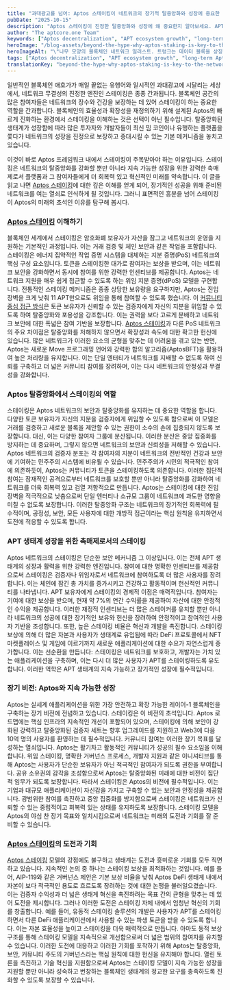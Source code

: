```yaml
---
title: "과대광고를 넘어: Aptos 스테이킹이 네트워크의 장기적 탈중앙화와 성장에 중요한 이유"
pubDate: "2025-10-15"
description: "Aptos 스테이킹이 진정한 탈중앙화와 성장에 왜 중요한지 알아보세요. APT의 미래에 있어 중요한 역할을 지금 바로 확인하세요—놓치지 마세요!"
author: "The aptcore.one Team"
keywords: ["Aptos decentralization", "APT ecosystem growth", "long-term Aptos vision", "staking importance"]
heroImage: "/blog-assets/beyond-the-hype-why-aptos-staking-is-key-to-the-network's-long-term-decentralization-and-growth.jpg"
heroImageAlt: "\"나무 모양의 블록체인 네트워크 일러스트. 트렁크는 데이터 블록을 상징하는 연결된 노드로 구성되어 있으며, 가지는 다양한 거래를 나타내며 확장됩니다. 표면 아래에는 '스테이킹'이라는 레이블이 붙은 뿌리가 보이며, 네트워크의 지원과 기반을 의미합니다. 배경은 디지털 테마를 강조하는 파란색과 녹색의 그라데이션입니다.\""
tags: ["Aptos decentralization", "APT ecosystem growth", "long-term Aptos vision", "staking importance"]
translationKey: "beyond-the-hype-why-aptos-staking-is-key-to-the-networks-long-term-decentralization-and-growth"
---
```


일반적인 블록체인 애호가가 매일 끝없는 유행어와 일시적인 과대광고에 시달리는 세상에서, 네트워크 무결성의 진정한 엔진인 스테이킹은 종종 간과됩니다. 블록체인 공간의 많은 참여자들은 네트워크의 장수와 건강을 보장하는 데 있어 스테이킹이 하는 중요한 역할을 간과합니다. 블록체인의 효율성과 확장성을 재정의하기 위해 설계된 Aptos의 빠르게 진화하는 환경에서 스테이킹을 이해하는 것은 선택이 아닌 필수입니다. 탈중앙화된 생태계가 성장함에 따라 많은 투자자와 개발자들이 최신 밈 코인이나 유행하는 플랫폼을 쫓다가 네트워크의 성장을 진정으로 보장하고 증대시킬 수 있는 기본 메커니즘을 놓치고 있습니다.

이것이 바로 Aptos 프레임워크 내에서 스테이킹이 주목받아야 하는 이유입니다. 스테이킹은 네트워크의 탈중앙화를 강화할 뿐만 아니라 지속 가능한 성장을 위한 강력한 촉매제로서 플랫폼과 그 참여자들에게 더 회복력 있고 혁신적인 미래를 약속합니다. 이 글을 읽고 나면 [Aptos 스테이킹](https://aptos.dev/en/network/blockchain/delegated-staking)에 대한 깊은 이해를 얻게 되어, 장기적인 성공을 위해 준비된 네트워크를 여는 열쇠로 인식하게 될 것입니다. 그러니 표면적인 흥분을 넘어 스테이킹이 Aptos의 미래의 초석인 이유를 탐구해 봅시다.

### [Aptos 스테이킹](https://aptos.dev/en/network/blockchain/delegated-staking) 이해하기

블록체인 세계에서 스테이킹은 암호화폐 보유자가 자산을 잠그고 네트워크의 운영을 지원하는 기본적인 과정입니다. 이는 거래 검증 및 체인 보안과 같은 작업을 포함합니다. 스테이킹은 에너지 집약적인 작업 증명 시스템을 대체하는 지분 증명(PoS) 네트워크의 핵심 구성 요소입니다. 토큰을 스테이킹한 대가로 참여자는 보상을 받으며, 이는 네트워크 보안을 강화하면서 동시에 참여를 위한 강력한 인센티브를 제공합니다. Aptos는 네트워크 지원을 매우 쉽게 접근할 수 있도록 하는 위임 지분 증명(dPoS) 모델을 구현합니다. 전통적인 스테이킹 메커니즘은 종종 상당한 보유량을 요구하지만, Aptos는 진입 장벽을 크게 낮춰 11 APT만으로도 위임을 통해 참여할 수 있도록 했습니다. 이 [커뮤니티 중심 접근 방식](https://legacy.aptos.dev/community/aptos-style/)은 토큰 보유자가 신뢰할 수 있는 검증자에게 자신의 지분을 위임할 수 있도록 하여 탈중앙화와 포용성을 강조합니다. 이는 권력을 보다 고르게 분배하고 네트워크 보안에 대한 폭넓은 참여 기반을 보장합니다. [Aptos 스테이킹](https://aptos.dev/en/network/blockchain/delegated-staking)과 다른 PoS 네트워크의 주요 차이점은 탈중앙화를 저해하지 않으면서 확장성과 속도에 대한 확고한 헌신에 있습니다. 많은 네트워크가 이러한 요소의 균형을 맞추는 데 어려움을 겪고 있는 반면, Aptos는 새로운 Move 프로그래밍 언어와 강력한 합의 알고리즘(AptosBFT)을 활용하여 높은 처리량을 유지합니다. 이는 단일 엔터티가 네트워크를 지배할 수 없도록 하여 신뢰를 구축하고 더 넓은 커뮤니티 참여를 장려하며, 이는 다시 네트워크의 안정성과 무결성을 강화합니다.

### Aptos 탈중앙화에서 스테이킹의 역할

스테이킹은 Aptos 네트워크의 보안과 탈중앙화를 유지하는 데 중요한 역할을 합니다. 다양한 토큰 보유자가 자신의 지분을 검증자에게 위임할 수 있도록 함으로써 이 모델은 거래를 검증하고 새로운 블록을 제안할 수 있는 권한이 소수의 손에 집중되지 않도록 보장합니다. 대신, 이는 다양한 참여자 그룹에 분산됩니다. 이러한 분산은 중앙 집중화를 방지하는 데 중요하며, 그렇지 않으면 네트워크의 보안과 신뢰성을 저해할 수 있습니다. Aptos 네트워크의 검증자 분포는 각 참여자의 지분이 네트워크의 전반적인 건강과 보안에 기여하는 민주주의 시스템에 비유될 수 있습니다. 민주주의가 시민의 적극적인 참여에 의존하듯이, Aptos는 커뮤니티가 토큰을 스테이킹하도록 의존합니다. 이러한 집단적 참여는 잠재적인 공격으로부터 네트워크를 보호할 뿐만 아니라 탈중앙화를 강화하여 네트워크를 더욱 회복력 있고 검열 저항적으로 만듭니다. Aptos는 스테이킹에 대한 진입 장벽을 적극적으로 낮춤으로써 단일 엔터티나 소규모 그룹이 네트워크에 과도한 영향을 미칠 수 없도록 보장합니다. 이러한 탈중앙화 구조는 네트워크의 장기적인 회복력에 필수적이며, 공정성, 보안, 모든 사용자에 대한 개방적 접근이라는 핵심 원칙을 유지하면서 도전에 적응할 수 있도록 합니다.

### APT 생태계 성장을 위한 촉매제로서의 스테이킹

Aptos 네트워크의 스테이킹은 단순한 보안 메커니즘 그 이상입니다. 이는 전체 APT 생태계의 성장과 활력을 위한 강력한 엔진입니다. 참여에 대한 명확한 인센티브를 제공함으로써 스테이킹은 검증자나 위임자로서 네트워크에 참여하도록 더 많은 사용자를 장려합니다. 이는 체인에 잠긴 총 가치를 증가시키고 건강하고 활동적이며 헌신적인 커뮤니티를 나타냅니다. APT 보유자에게 스테이킹의 경제적 이점은 매력적입니다. 참여자는 기여에 대한 보상을 받으며, 현재 약 7%의 연간 수익률을 제공하여 자산에 대한 안정적인 수익을 제공합니다. 이러한 재정적 인센티브는 더 많은 스테이커를 유치할 뿐만 아니라 네트워크의 성공에 대한 장기적인 보유와 헌신을 장려하여 안정적이고 참여적인 사용자 기반을 조성합니다. 또한, 높은 스테이킹 비율은 혁신과 개발을 촉진합니다. 스테이킹 보상에 의해 더 많은 자본과 사용자가 생태계로 유입됨에 따라 DeFi 프로토콜에서 NFT 마켓플레이스 및 게임에 이르기까지 새로운 애플리케이션에 대한 수요가 자연스럽게 증가합니다. 이는 선순환을 만듭니다: 스테이킹은 네트워크를 보호하고, 개발자는 가치 있는 애플리케이션을 구축하며, 이는 다시 더 많은 사용자가 APT를 스테이킹하도록 유도합니다. 이러한 역학은 APT 생태계의 지속 가능하고 장기적인 성장에 필수적입니다.

### 장기 비전: Aptos와 지속 가능한 성장

Aptos는 실세계 애플리케이션을 위한 가장 안전하고 확장 가능한 레이어-1 블록체인을 구축하는 장기 비전에 전념하고 있습니다. 스테이킹은 이 비전의 초석입니다. Aptos 로드맵에는 핵심 인프라의 지속적인 개선이 포함되어 있으며, 스테이킹에 의해 보안이 강화된 강력하고 탈중앙화된 검증자 세트는 향후 업그레이드를 지원하고 Web3에 다음 10억 명의 사용자를 환영하는 데 필수적입니다. 커뮤니티 참여는 이러한 장기 목표를 달성하는 열쇠입니다. Aptos는 활기차고 활동적인 커뮤니티가 성공의 필수 요소임을 이해합니다. 위임 스테이킹, 명확한 거버넌스 프로세스, 개발자 지원과 같은 이니셔티브를 통해 Aptos는 사용자가 단순한 보유자가 아닌 적극적인 참여자가 되도록 권한을 부여합니다. 공유 소유권의 감각을 조성함으로써 Aptos는 탈중앙화된 미래에 대한 비전이 집단적 임무가 되도록 보장합니다. 따라서 스테이킹은 Aptos의 비전에 필수적입니다. 이는 기업과 대규모 애플리케이션이 자신감을 가지고 구축할 수 있는 보안과 안정성을 제공합니다. 광범위한 참여를 촉진하고 중앙 집중화를 방지함으로써 스테이킹은 네트워크가 신뢰할 수 있는 중립적이고 회복력 있는 상태를 유지하도록 보장합니다. 스테이킹 모델을 Aptos의 야심 찬 장기 목표와 일치시킴으로써 네트워크는 미래의 도전과 기회를 잘 준비할 수 있습니다.

### [Aptos 스테이킹](https://aptos.dev/en/network/blockchain/delegated-staking)의 도전과 기회

[Aptos 스테이킹](https://aptos.dev/en/network/blockchain/delegated-staking) 모델의 강점에도 불구하고 생태계는 도전과 흥미로운 기회를 모두 직면하고 있습니다. 지속적인 논의 중 하나는 스테이킹 보상을 최적화하는 것입니다. 예를 들어, AIP-119와 같은 거버넌스 제안은 기본 보상 비율을 낮춰 Aptos DeFi 생태계 내에서 자본이 보다 적극적인 용도로 흐르도록 장려하는 것에 대한 논쟁을 불러일으켰습니다. 이는 검증자 수익성과 더 넓은 생태계 혁신을 촉진하려는 목표 간의 균형을 맞추는 데 있어 도전을 제시합니다. 그러나 이러한 도전은 스테이킹 자체 내에서 엄청난 혁신의 기회를 창출합니다. 예를 들어, 유동적 스테이킹 솔루션의 개발은 사용자가 APT를 스테이킹하면서 다른 DeFi 애플리케이션에서 사용할 수 있는 파생 토큰을 받을 수 있도록 합니다. 이는 자본 효율성을 높이고 스테이킹을 더욱 매력적으로 만듭니다. 아마도 동적 보상 구조를 통해 스테이킹 모델을 지속적으로 개선함으로써 더 넓은 범위의 참여자를 유치할 수 있습니다. 이러한 도전에 대응하고 이러한 기회를 포착하기 위해 Aptos는 탈중앙화, 보안, 커뮤니티 주도의 거버넌스라는 핵심 원칙에 대한 헌신을 유지해야 합니다. 열린 토론을 촉진하고 기술 혁신을 지원함으로써 Aptos는 스테이킹 모델이 지속 가능한 성장을 지원할 뿐만 아니라 성숙하고 번창하는 블록체인 생태계의 정교한 요구를 충족하도록 진화할 수 있도록 보장할 수 있습니다.
